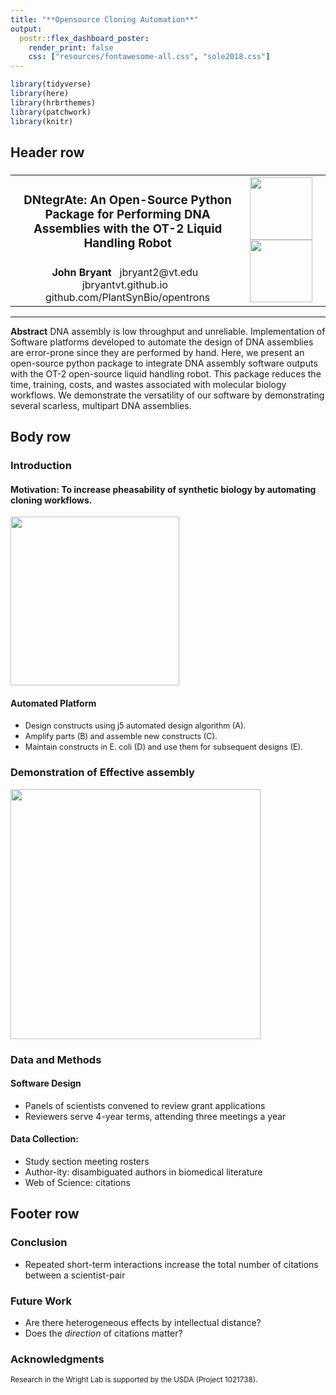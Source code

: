 ```yaml
---
title: "**Opensource Cloning Automation**"
output: 
  postr::flex_dashboard_poster:
    render_print: false
    css: ["resources/fontawesome-all.css", "sole2018.css"]
---
```


```r
library(tidyverse)
library(here)
library(hrbrthemes)
library(patchwork)
library(knitr)
```

## Header row {data-height=28.5}

###

<table style="width:100%">
<tr>
  <td><center><h3>
  **DNtegrAte: An Open-Source Python Package for Performing DNA Assemblies with the OT-2 Liquid Handling Robot**
  </h3></center></td>
  <td rowspan="2">
  <img src="resources/VTlogo.png" style="width:100px"></img>
  <img src="resources/usda-logo-color.svg" style="width:100px"></img>
  </td>
</tr>
<tr><td><center>
  **John Bryant** &nbsp;
  <i class="fas fa-envelope"></i> jbryant2\@vt.edu &nbsp;
  <i class="fas fa-globe"></i> <a href="https://jbryantvt.github.io" style="text-decoration:none;">jbryantvt.github.io</a> &nbsp;
  <i class="fab fa-github"></i> <a href="https://github.com/PlantSynBio/opentrons" style="text-decoration:none;">github.com/PlantSynBio/opentrons</a>
  </center></td>
</tr>
</table> 

<hr>


**Abstract** DNA assembly is low throughput and unreliable. Implementation of Software platforms developed to automate the design of DNA assemblies are error-prone since they are performed by hand. Here, we present an open-source python package to integrate DNA assembly software outputs with the OT-2 open-source liquid handling robot. This package reduces the time, training, costs, and wastes associated with molecular biology workflows. We demonstrate the versatility of our software by demonstrating several scarless, multipart DNA assemblies. 
<!--
The `render_print` format option is set to `TRUE` by default in this poster
sample, and will result in `postr::render` being called when knitting the
document (see `help("flex_dashboard_poster", package = postr)`).
To disable this (recommended in the initial stages of poster development)
set the `render_print` option to `FALSE`.
-->



## Body row {data-height=70}

### **Introduction** {data-width=400}

#### Motivation: To increase pheasability of synthetic biology by automating cloning workflows.
  <img src="resources/goodo.png" style="width:270px"></img>
 
    
#### Automated Platform
- <span style="font-size:.9em;">Design constructs using j5 automated design algorithm (A).</span>
- <span style="font-size:.9em;">Amplify parts (B) and assemble new constructs (C).</span>
- <span style="font-size:.9em;">Maintain constructs in E. coli (D) and use them for subsequent designs (E).</span>


### **Demonstration of Effective assembly** {data-width=800}

  <img src="resources/image844.png" style="width:400px"></img>

### **Data and Methods** {data-width=400}

#### Software Design

- Panels of scientists convened to review grant applications
- Reviewers serve 4-year terms, attending three meetings a year

#### Data Collection:

- Study section meeting rosters
- Author-ity: disambiguated authors in biomedical literature
- Web of Science: citations


## Footer row {data-height=6.5} 

### Conclusion {data-width=45}

- Repeated short-term interactions increase the total number of citations between a scientist-pair

### Future Work {data-width=45}
- Are there heterogeneous effects by intellectual distance?
- Does the *direction* of citations matter?

### Acknowledgments {data-width=20, .small}

<small>
Research in the Wright Lab is supported by the USDA (Project 1021738).
</small>


<!--
### My Website {data-width=10 .small}

<td rowspan="0"></center>
  <img src="website_QR.png" style="width:80px"></img>
</center></td>

-->

